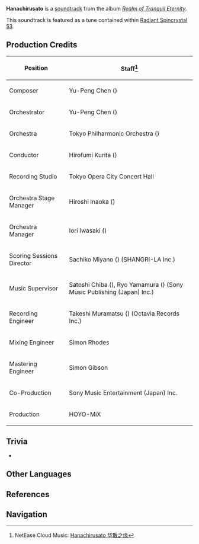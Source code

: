 {{About|the soundtrack|the NPC|Hanachirusato}}
{{Soundtrack Infobox
|title          = Hanachirusato
|image          = Realm of Tranquil Eternity.jpg
|album          = Realm of Tranquil Eternity
|disc           = 1
|number         = 16
|featured       =
|featured2      =
|featured3      =
|featured_disc  =
|featured_disc2 =
|featured_disc3 =
|youtube_id     = 1xMRU4D9ODc
|youtube_time   = 1672
|spotify_id     = 3I1MJ4DoQUlskDq7FcbM8E
|played_in      = Narukami Island
|during         = [[Narukami Island]]
|domain         =
|previous       = Kitsune's Mask
|next           = Time to Say Farewell
}}
'''Hanachirusato''' is a [[soundtrack]] from the album ''[[Realm of Tranquil Eternity]]''.

This soundtrack is featured as a tune contained within [[Radiant Spincrystal 53]].

==Production Credits==
{| class="wikitable" style="text-align:left; height:0.5em"
! Position
! Staff<ref>NetEase Cloud Music: [https://music.163.com/#/song?id=1879108675 Hanachirusato 华散之缘]</ref>
|-
! Composer
| Yu-Peng Chen ({{Lang|zh=陈致逸|mini=1}})
|-
! Orchestrator
| Yu-Peng Chen ({{Lang|zh=陈致逸|mini=1}})
|-
! Orchestra
| Tokyo Philharmonic Orchestra ({{Lang|ja=東京フィルハーモニー交響楽団|mini=1}})
|-
! Conductor
| Hirofumi Kurita ({{Lang|ja=栗田博文|mini=1}})
|-
! Recording Studio
| Tokyo Opera City Concert Hall
|-
! Orchestra Stage Manager
| Hiroshi Inaoka ({{Lang|ja=稲岡宏司|mini=1}})
|-
! Orchestra Manager
| Iori Iwasaki ({{Lang|ja=岩崎井織|mini=1}})
|-
! Scoring Sessions Director
| Sachiko Miyano ({{Lang|ja=宮野幸子|mini=1}}) (SHANGRI-LA Inc.)
|-
! Music Supervisor
| Satoshi Chiba ({{Lang|ja=千葉智史|mini=1}}), Ryo Yamamura ({{Lang|ja=山村涼|mini=1}}) (Sony Music Publishing (Japan) Inc.)
|-
! Recording Engineer
| Takeshi Muramatsu ({{Lang|ja=村松健|mini=1}}) (Octavia Records Inc.)
|-
! Mixing Engineer
| Simon Rhodes
|-
! Mastering Engineer
| Simon Gibson
|-
! Co-Production
| Sony Music Entertainment (Japan) Inc.
|-
! Production
| HOYO-MiX
|}

==Trivia==
* {{Transclude|Everlasting Devotion|KitsuneTheme|section=1}}

==Other Languages==
{{Other Languages
|default_hidden = 1
|en      = Hanachirusato
|zhs     = 华散之缘
|zhs_rm  = Huásàn zhī Yuán
|zht     = 華散之緣
|zht_rm  = Huásàn zhī Yuán
|ja      = 華散る縁
|ja_rm   = Hana-chiru En{{Assumed}}
|ko      = Hanachirusato<ref name="RS">{{Ref/Item|Radiant Spincrystal 53|note=Korean, Spanish, French, Russian, Thai, Vietnamese, German, Indonesian, Portuguese}}</ref>
|es      = Hanachirusato<ref name="RS" />
|fr      = Hanachirusato<ref name="RS" />
|ru      = Hanachirusato<ref name="RS" />
|th      = Hanachirusato<ref name="RS" />
|vi      = Hanachirusato<ref name="RS" />
|de      = Hanachirusato<ref name="RS" />
|id      = Hanachirusato<ref name="RS" />
|pt      = Hanachirusato<ref name="RS" />
}}

==References==
{{Reflist}}

==Navigation==
{{Soundtrack Navbox|Realm of Tranquil Eternity}}